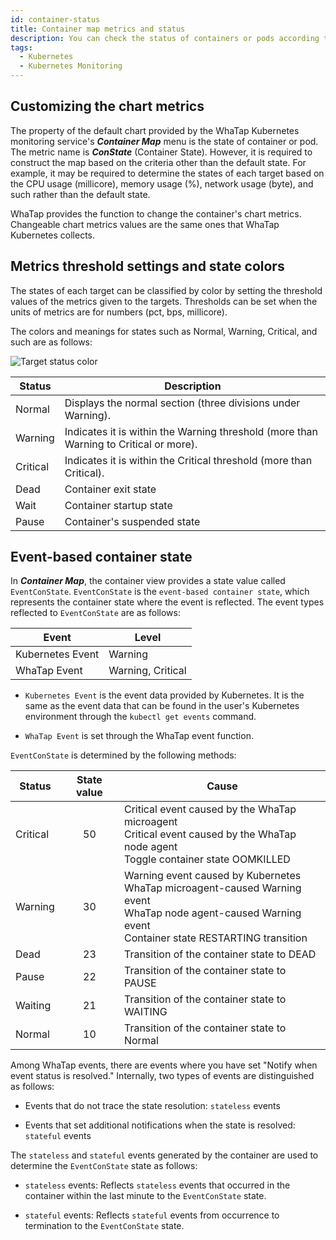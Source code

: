 ```yaml
---
id: container-status
title: Container map metrics and status
description: You can check the status of containers or pods according to the properties of the chart provided by the container map menu.
tags:
  - Kubernetes
  - Kubernetes Monitoring
---
```


## Customizing the chart metrics

The property of the default chart provided by the WhaTap Kubernetes monitoring service's **_Container Map_** menu is the state of container or pod. The metric name is **_ConState_** (Container State). However, it is required to construct the map based on the criteria other than the default state. For example, it may be required to determine the states of each target based on the CPU usage (millicore), memory usage (%), network usage (byte), and such rather than the default state.

WhaTap provides the function to change the container's chart metrics. Changeable chart metrics values are the same ones that WhaTap Kubernetes collects.

<ImgLang img='whatap_kubernetes_container_map_state_customization.png' desc='Customizable chart metrics list' />


<Containernotereset />

## Metrics threshold settings and state colors

The states of each target can be classified by color by setting the threshold values of the metrics given to the targets. Thresholds can be set when the units of metrics are for numbers (pct, bps, millicore).

The colors and meanings for states such as <span class='normal'>Normal</span>, <span class='slow'>Warning</span>, <span class='vslow'>Critical</span>, and such are as follows:

![Target status color](/img/container-map-status-color.png)

| Status                              | Description                                                                                              |
| ----------------------------------- | -------------------------------------------------------------------------------------------------------- |
| <span class='normal'>Normal</span>  | Displays the normal section (three divisions under Warning).                          |
| <span class='slow'>Warning</span>   | Indicates it is within the Warning threshold (more than Warning to Critical or more). |
| <span class='vslow'>Critical</span> | Indicates it is within the Critical threshold (more than Critical).                   |
| Dead                                | Container exit state                                                                                     |
| Wait                                | Container startup state                                                                                  |
| Pause                               | Container's suspended state                                                                              |

## Event-based container state

In **_Container Map_**, the container view provides a state value called `EventConState`. `EventConState` is the `event-based container state`, which represents the container state where the event is reflected. The event types reflected to `EventConState` are as follows:

| Event            | Level                                                                   |
| ---------------- | ----------------------------------------------------------------------- |
| Kubernetes Event | <span class='slow'>Warning</span>                                       |
| WhaTap Event     | <span class='slow'>Warning</span>, <span class='vslow'>Critical</span>  |

- `Kubernetes Event` is the event data provided by Kubernetes. It is the same as the event data that can be found in the user's Kubernetes environment through the `kubectl get events` command.

- `WhaTap Event` is set through the WhaTap event function.

`EventConState` is determined by the following methods:

| Status                              | State value | Cause                                                                                                                                                              |
| ----------------------------------- | :---------: | ------------------------------------------------------------------------------------------------------------------------------------------------------------------ |
| <span class='vslow'>Critical</span> |      50     | Critical event caused by the WhaTap microagent<br/>Critical event caused by the WhaTap node agent<br/>Toggle container state OOMKILLED                             |
| <span class='slow'>Warning</span>   |      30     | Warning event caused by Kubernetes<br/>WhaTap microagent-caused Warning event<br/>WhaTap node agent-caused Warning event<br/>Container state RESTARTING transition |
| Dead                                |      23     | Transition of the container state to DEAD                                                                                                                          |
| Pause                               |      22     | Transition of the container state to PAUSE                                                                                                                         |
| Waiting                             |      21     | Transition of the container state to WAITING                                                                                                                       |
| <span class='normal'>Normal</span>  |      10     | Transition of the container state to Normal                                                                                                                        |

Among WhaTap events, there are events where you have set "Notify when event status is resolved." Internally, two types of events are distinguished as follows:

- Events that do not trace the state resolution: `stateless` events

- Events that set additional notifications when the state is resolved: `stateful` events

The `stateless` and `stateful` events generated by the container are used to determine the `EventConState` state as follows: 

- `stateless` events: Reflects `stateless` events that occurred in the container within the last minute to the `EventConState` state.

- `stateful` events: Reflects `stateful` events from occurrence to termination to the `EventConState` state.
